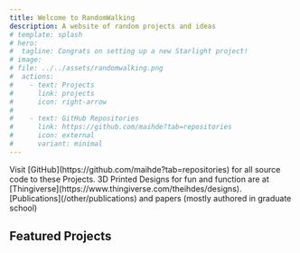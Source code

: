 ```yaml
---
title: Welcome to RandomWalking
description: A website of random projects and ideas
# template: splash
# hero:
#  tagline: Congrats on setting up a new Starlight project!
# image:
# file: ../../assets/randomwalking.png
#  actions:
#    - text: Projects
#      link: projects
#      icon: right-arrow
#
#    - text: GitHub Repositories
#      link: https://github.com/maihde?tab=repositories
#      icon: external
#      variant: minimal
---
```



<CardGrid stagger>
	<Card title="GitHub Repositories" icon="open-book">
		Visit [GitHub](https://github.com/maihde?tab=repositories) for all source code to these Projects.
	</Card>
	<Card title="3D Print Designs" icon="add-document">
		3D Printed Designs for fun and function are at [Thingiverse](https://www.thingiverse.com/theihdes/designs).
	</Card>
	<Card title="Publications" icon="add-document">
		[Publications](/other/publications) and papers (mostly authored in graduate school)
	</Card>
</CardGrid>

## Featured Projects

<CardGrid>
	<LinkCard
	    title="Laser vs 3D Printed Gridfinity"
		href="/projects/laser_vs_3dprint_gridfinity"
		description="Laser versus 3D Printed Gridfinity"
	/>
	<LinkCard
	    title="Teams Bell"
		href="https://github.com/maihde/teamsbell"
		description="A simple doorbell monitor for Microsoft Team built on a Huzzah32"
	/>
	<LinkCard
	    title="Open Sync"
		href="https://www.hackster.io/theihdes/sync-visualize-flight-logs-with-opensync-blues-wireless-769c18"
		description="Sync and Visualize Garmin G1000 Flight Logs with Blues Wireless"
	/>

</CardGrid>


